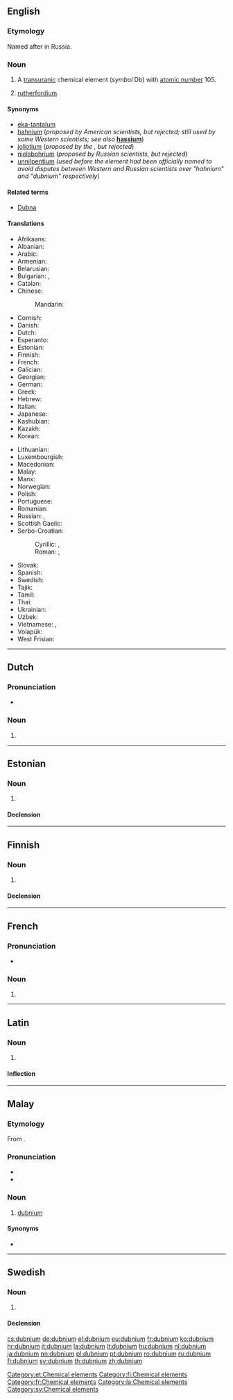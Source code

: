 {{also|Dubnium}}
==English==

{{elements|Db|rutherfordium|Rf|seaborgium|Sg}}

===Etymology===
Named after {{w|Dubna}} in Russia.

===Noun===
{{en-noun|-}}
{{wikipedia}}

# A [[transuranic]] chemical element (''symbol'' Db) with [[atomic number]] 105.
# {{chemistry|obsolete}} {{non-gloss definition|A rejected name for}} [[rutherfordium]].

====Synonyms====
* [[eka-tantalum]] {{qualifier|used before the element was discovered}}
* [[hahnium]] (''proposed by American scientists, but rejected; still used by some Western scientists; see also'' '''[[hassium]]''')
* [[joliotium]] (''proposed by the {{w|IUPAC}}, but rejected'')
* [[nielsbohrium]] (''proposed by Russian scientists, but rejected'')
* [[unnilpentium]] (''used before the element had been officially named to avoid disputes between Western and Russian scientists over "hahnium" and "dubnium" respectively'')

====Related terms====
* [[w:Dubna|Dubna]]

====Translations====
{{trans-top|chemical element}}
* Afrikaans: {{t-|af|dubnium}}
* Albanian: {{t-|sq|dubnium}}
* Arabic: {{t-|ar|دوبنيوم|tr=dúbniyum|m}}
* Armenian: {{t-|hy|դուբնիում|tr=dubnium}}
* Belarusian: {{t-|be|нiльсборый|tr=nil’sbóryj|m}}
* Bulgarian: {{t-|bg|дубний|m|tr=dúbnij}}, {{t-|bg|нилсборий|tr=nilsbórij|m}}
* Catalan: {{t-|ca|dubni|m}}
* Chinese:
*: Mandarin: {{t|cmn|𨧀|tr=dù}}
* Cornish: {{t-|kw|dubnyum}}
* Danish: {{t-|da|dubnium}}
* Dutch: {{t+|nl|dubnium|n}}
* Esperanto: {{t-|eo|dubnio}}
* Estonian: {{t-|et|dubnium}}
* Finnish: {{t+|fi|dubnium}}
* French: {{t+|fr|dubnium|m}}
* Galician: {{t+|gl|dubnio|m}}
* Georgian: {{t-|ka|ნილსბორიუმი|tr=nilsboriumi}}
* German: {{t+|de|Dubnium|n}}
* Greek: {{t-|el|ντούμπνιο|n|tr=vtoúmpnio}}
* Hebrew: {{t-|he|דובניום|tr=dúbniyum}}
* Italian: {{t+|it|dubnio|m}}
* Japanese: {{t+|ja|ドブニウム|tr=dobuniumu}}
* Kashubian: {{t-|csb|dubn}}
* Kazakh: {{t|kk|нильсборий|tr=nil’sborii}}
* Korean: {{t-|ko|더브늄|tr=deobeunyum}}
{{trans-mid}}
* Lithuanian: {{t+|lt|dubnis}}
* Luxembourgish: {{t-|lb|Dubnium}}
* Macedonian: {{t-|mk|дубниум|tr=dúbnium|m}}
* Malay: {{t-|ms|dubnium}}
* Manx: {{t-|gv|hahnium}}
* Norwegian: {{t-|no|dubnium}}
* Polish: {{t+|pl|dubn|m}}
* Portuguese: {{t+|pt|dúbnio|m}}
* Romanian: {{t+|ro|dubniu|n}}
* Russian: {{t+|ru|дубний|m|tr=dúbnij}}, {{t-|ru|нильсборий|m|tr=nil’sborij}}
* Scottish Gaelic: {{t-|gd|duibniam}}
* Serbo-Croatian:
*: Cyrillic: {{t-|sh|дубниj|m}}, {{t-|sh|дубниjум|m}}
*: Roman: {{t-|sh|dubnij|m}}, {{t-|sh|dubnijum|m}}
* Slovak: {{t-|sk|dubnium}}
* Spanish: {{t+|es|dubnio|m}}
* Swedish: {{t+|sv|dubnium|n}}
* Tajik: {{t-|tg|nil'sbori'}}
* Tamil: {{t-|ta|டப்னியம்|tr=ţapniyam}}
* Thai: {{t-|th|ดุบเนียม|tr=dubniam}}
* Ukrainian: {{t-|uk|дубнiй|tr=dúbnij|m}}
* Uzbek: {{t-|uz|жолиотий|tr=žoliotiy}}
* Vietnamese: {{t+|vi|dubni}}, {{t-|vi|ninsbori}}
* Volapük: {{t+|vo|dubnin}}
* West Frisian: {{t-|fy|dubnium}}
{{trans-bottom}}

----

==Dutch==
{{wikipedia|lang=nl}}
{{elements|Db|rutherfordium|Rf|seaborgium|Sg|lang=nl}}

===Pronunciation===
* {{audio|Nl-dubnium.ogg|Audio}}

===Noun===
{{nl-noun|n|-|-}}

# {{l|en|dubnium}}

----

==Estonian==

===Noun===
{{et-noun|dubniumi|dubniumi|par2=dubniumit}}

# {{l|en|dubnium}}

====Declension====
{{et-decl-seminar|dubnium}}
{{et-decl-redel|dubnium}}

[[Category:et:Chemical elements]]

----

==Finnish==
{{wikipedia|lang=fi}}

===Noun===
{{fi-noun}}

# {{l|en|dubnium}}

====Declension====
{{fi-decl-risti|dubnium|i=0}}

[[Category:fi:Chemical elements]]

----

==French==

===Pronunciation===
* {{IPA|/dyb.njɔm/|lang=fr}}

===Noun===
{{fr-noun|m}}

# {{l|en|dubnium}}

[[Category:fr:Chemical elements]]

----

==Latin==
{{wikipedia|lang=la}}

===Noun===
{{la-noun|dubnium|dubnii|dubniī|n|second}}

# {{l|en|dubnium}}

====Inflection====
{{la-decl-2nd-N|dubni}}

[[Category:la:Chemical elements]]

----

==Malay==
{{elements|Db|ruterfordium|Rf|siborgium|Sg|lang=ms}}

===Etymology===
From {{etyl|en|ms}} {{term|dubnium|lang=en}}.

===Pronunciation===
* {{IPA|/dubniom/|lang=ms}}
* {{rhymes|iom|jom|om|lang=ms}}

===Noun===
{{head|ms|noun}}

# {{chemistry|lang=ms}} [[#English|dubnium]] {{gloss|chemical element}}

====Synonyms====
* {{l|ms|hahnium}}

----

==Swedish==

===Noun===
{{sv-noun|g=n|-}}

# {{l|en|dubnium}}

====Declension====
{{sv-noun-unc-irreg-n|2=dubniumet}}

[[Category:sv:Chemical elements]]

[[cs:dubnium]]
[[de:dubnium]]
[[el:dubnium]]
[[eu:dubnium]]
[[fr:dubnium]]
[[ko:dubnium]]
[[hr:dubnium]]
[[it:dubnium]]
[[la:dubnium]]
[[lt:dubnium]]
[[hu:dubnium]]
[[nl:dubnium]]
[[ja:dubnium]]
[[nn:dubnium]]
[[pl:dubnium]]
[[pt:dubnium]]
[[ro:dubnium]]
[[ru:dubnium]]
[[fi:dubnium]]
[[sv:dubnium]]
[[th:dubnium]]
[[zh:dubnium]]